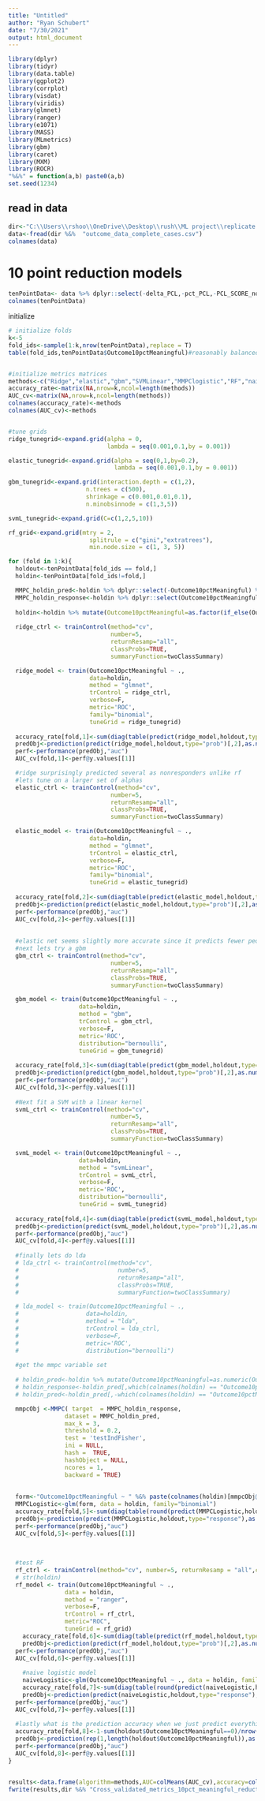 ---
title: "Untitled"
author: "Ryan Schubert"
date: "7/30/2021"
output: html_document
---

```{r setup, include=FALSE}
library(dplyr)
library(tidyr)
library(data.table)
library(ggplot2)
library(corrplot)
library(visdat)
library(viridis)
library(glmnet)
library(ranger)
library(e1071)
library(MASS)
library(MLmetrics)
library(gbm)
library(caret)
library(MXM)
library(ROCR)
"%&%" = function(a,b) paste0(a,b)
set.seed(1234)

```

## read in data

```{r}
dir<-"C:\\Users\\rshoo\\OneDrive\\Desktop\\rush\\ML project\\replicate all response models\\"
data<-fread(dir %&%  "outcome_data_complete_cases.csv")
colnames(data)
```

# 10 point reduction models


```{r}
tenPointData<- data %>% dplyr::select(-delta_PCL,-pct_PCL,-PCL_SCORE_noE,-PCL_DAY14_noE,-delta_PCL_noE,-COHORT_TYPE,-Outcome10ptnoE,-Outcome10pct,-Outcome50pct,-Outcome10pctItems,-Outcome10pctItems33,-Outcome10pctMatchedMeaningful,-Outcome10pt,-pct_meaningful_reduction,-pct_item_reduction,-pct_matched_reduction)
colnames(tenPointData)

```

initialize

```{r}

# initialize folds
k<-5
fold_ids<-sample(1:k,nrow(tenPointData),replace = T)
table(fold_ids,tenPointData$Outcome10pctMeaningful)#reasonably balanced folds with each class in each


#initialize metrics matrices
methods<-c("Ridge","elastic","gbm","SVMLinear","MMPClogistic","RF","naivelogistic","degenerate")
accuracy_rate<-matrix(NA,nrow=k,ncol=length(methods))
AUC_cv<-matrix(NA,nrow=k,ncol=length(methods))
colnames(accuracy_rate)<-methods
colnames(AUC_cv)<-methods


#tune grids
ridge_tunegrid<-expand.grid(alpha = 0,
                            lambda = seq(0.001,0.1,by = 0.001))

elastic_tunegrid<-expand.grid(alpha = seq(0,1,by=0.2),
                              lambda = seq(0.001,0.1,by = 0.001))

gbm_tunegrid<-expand.grid(interaction.depth = c(1,2),
                      n.trees = c(500), 
                      shrinkage = c(0.001,0.01,0.1),
                      n.minobsinnode = c(1,3,5))

svmL_tunegrid<-expand.grid(C=c(1,2,5,10))

rf_grid<-expand.grid(mtry = 2,
                       splitrule = c("gini","extratrees"),
                       min.node.size = c(1, 3, 5))

```


```{r}

for (fold in 1:k){
  holdout<-tenPointData[fold_ids == fold,]
  holdin<-tenPointData[fold_ids!=fold,]

  MMPC_holdin_pred<-holdin %>% dplyr::select(-Outcome10pctMeaningful) %>% as.matrix()
  MMPC_holdin_response<-holdin %>% dplyr::select(Outcome10pctMeaningful) %>% unlist %>% unname()
  
  holdin<-holdin %>% mutate(Outcome10pctMeaningful=as.factor(if_else(Outcome10pctMeaningful==0,"nonresponder","responder")))
  
  ridge_ctrl <- trainControl(method="cv", 
                             number=5, 
                             returnResamp="all",
                             classProbs=TRUE,
                             summaryFunction=twoClassSummary)

  ridge_model <- train(Outcome10pctMeaningful ~ .,
                       data=holdin,
                       method = "glmnet", 
                       trControl = ridge_ctrl,
                       verbose=F,
                       metric='ROC',
                       family="binomial",
                       tuneGrid = ridge_tunegrid)
  
  accuracy_rate[fold,1]<-sum(diag(table(predict(ridge_model,holdout,type="raw"),holdout$Outcome10pctMeaningful)))/nrow(holdout)
  predObj<-prediction(predict(ridge_model,holdout,type="prob")[,2],as.numeric(holdout$Outcome10pctMeaningful)-1)
  perf<-performance(predObj,"auc")
  AUC_cv[fold,1]<-perf@y.values[[1]]

  #ridge surprisingly predicted several as nonresponders unlike rf
  #lets tune on a larger set of alphas
  elastic_ctrl <- trainControl(method="cv", 
                             number=5, 
                             returnResamp="all",
                             classProbs=TRUE,
                             summaryFunction=twoClassSummary)

  elastic_model <- train(Outcome10pctMeaningful ~ .,
                       data=holdin,
                       method = "glmnet", 
                       trControl = elastic_ctrl,
                       verbose=F,
                       metric='ROC',
                       family="binomial",
                       tuneGrid = elastic_tunegrid)
  
  accuracy_rate[fold,2]<-sum(diag(table(predict(elastic_model,holdout,type="raw"),holdout$Outcome10pctMeaningful)))/nrow(holdout)
  predObj<-prediction(predict(elastic_model,holdout,type="prob")[,2],as.numeric(holdout$Outcome10pctMeaningful)-1)
  perf<-performance(predObj,"auc")
  AUC_cv[fold,2]<-perf@y.values[[1]]
  
  
  #elastic net seems slightly more accurate since it predicts fewer people as being nonresponders so not great
  #next lets try a gbm
  gbm_ctrl <- trainControl(method="cv", 
                             number=5, 
                             returnResamp="all",
                             classProbs=TRUE,
                             summaryFunction=twoClassSummary)

  gbm_model <- train(Outcome10pctMeaningful ~ .,
                    data=holdin,
                    method = "gbm", 
                    trControl = gbm_ctrl,
                    verbose=F,
                    metric='ROC',
                    distribution="bernoulli",
                    tuneGrid = gbm_tunegrid)
  
  accuracy_rate[fold,3]<-sum(diag(table(predict(gbm_model,holdout,type="raw"),holdout$Outcome10pctMeaningful)))/nrow(holdout)
  predObj<-prediction(predict(gbm_model,holdout,type="prob")[,2],as.numeric(holdout$Outcome10pctMeaningful)-1)
  perf<-performance(predObj,"auc")
  AUC_cv[fold,3]<-perf@y.values[[1]]
  
  #Next fit a SVM with a linear kernel
  svmL_ctrl <- trainControl(method="cv", 
                             number=5, 
                             returnResamp="all",
                             classProbs=TRUE,
                             summaryFunction=twoClassSummary)

  svmL_model <- train(Outcome10pctMeaningful ~ .,
                    data=holdin,
                    method = "svmLinear", 
                    trControl = svmL_ctrl,
                    verbose=F,
                    metric='ROC',
                    distribution="bernoulli",
                    tuneGrid = svmL_tunegrid)
  
  accuracy_rate[fold,4]<-sum(diag(table(predict(svmL_model,holdout,type="raw"),holdout$Outcome10pctMeaningful)))/nrow(holdout)
  predObj<-prediction(predict(svmL_model,holdout,type="prob")[,2],as.numeric(holdout$Outcome10pctMeaningful)-1)
  perf<-performance(predObj,"auc")
  AUC_cv[fold,4]<-perf@y.values[[1]]
  
  #finally lets do lda
  # lda_ctrl <- trainControl(method="cv", 
  #                            number=5, 
  #                            returnResamp="all",
  #                            classProbs=TRUE,
  #                            summaryFunction=twoClassSummary)

  # lda_model <- train(Outcome10pctMeaningful ~ .,
  #                   data=holdin,
  #                   method = "lda", 
  #                   trControl = lda_ctrl,
  #                   verbose=F,
  #                   metric='ROC',
  #                   distribution="bernoulli")
  
  #get the mmpc variable set
  
  # holdin_pred<-holdin %>% mutate(Outcome10pctMeaningful=as.numeric(Outcome10pctMeaningful)-1) %>% as.matrix()
  # holdin_response<-holdin_pred[,which(colnames(holdin) == "Outcome10pctMeaningful")]
  # holdin_pred<-holdin_pred[,-which(colnames(holdin) == "Outcome10pctMeaningful")]

  mmpcObj <-MMPC( target  = MMPC_holdin_response,            
                dataset = MMPC_holdin_pred,            
                max_k = 3,          
                threshold = 0.2,                                      
                test = 'testIndFisher',   
                ini = NULL,                                           
                hash =  TRUE, 
                hashObject = NULL,
                ncores = 1,         
                backward = TRUE)
 
  
  form<-"Outcome10pctMeaningful ~ " %&% paste(colnames(holdin)[mmpcObj@selectedVars],collapse =" + " )
  MMPCLogistic<-glm(form, data = holdin, family="binomial")
  accuracy_rate[fold,5]<-sum(diag(table(round(predict(MMPCLogistic,holdout,type="response")),holdout$Outcome10pctMeaningful)))/nrow(holdout)
  predObj<-prediction(predict(MMPCLogistic,holdout,type="response"),as.numeric(holdout$Outcome10pctMeaningful)-1)
  perf<-performance(predObj,"auc")
  AUC_cv[fold,5]<-perf@y.values[[1]]
  
  
  
  #test RF
  rf_ctrl <- trainControl(method="cv", number=5, returnResamp = "all",classProbs=TRUE)
  # str(holdin)
  rf_model <- train(Outcome10pctMeaningful ~ .,
                data = holdin,
                method = "ranger",
                verbose=F,
                trControl = rf_ctrl,
                metric="ROC",
                tuneGrid = rf_grid)
    accuracy_rate[fold,6]<-sum(diag(table(predict(rf_model,holdout,type="raw"),holdout$Outcome10pctMeaningful)))/nrow(holdout)
    predObj<-prediction(predict(rf_model,holdout,type="prob")[,2],as.numeric(holdout$Outcome10pctMeaningful)-1)
  perf<-performance(predObj,"auc")
  AUC_cv[fold,6]<-perf@y.values[[1]]
    
    #naive logistic model
    naiveLogistic<-glm(Outcome10pctMeaningful ~ ., data = holdin, family="binomial")
    accuracy_rate[fold,7]<-sum(diag(table(round(predict(naiveLogistic,holdout,type="response")),holdout$Outcome10pctMeaningful)))/nrow(holdout)
    predObj<-prediction(predict(naiveLogistic,holdout,type="response"),as.numeric(holdout$Outcome10pctMeaningful)-1)
  perf<-performance(predObj,"auc")
  AUC_cv[fold,7]<-perf@y.values[[1]]
    
  #lastly what is the prediction accuracy when we just predict everything as belonging to the responder class
  accuracy_rate[fold,8]<-1-sum(holdout$Outcome10pctMeaningful==0)/nrow(holdout)
  predObj<-prediction(rep(1,length(holdout$Outcome10pctMeaningful)),as.numeric(holdout$Outcome10pctMeaningful)-1)
  perf<-performance(predObj,"auc")
  AUC_cv[fold,8]<-perf@y.values[[1]]
}



```


```{r}
results<-data.frame(algorithm=methods,AUC=colMeans(AUC_cv),accuracy=colMeans(accuracy_rate))
fwrite(results,dir %&% "Cross_validated_metrics_10pct_meaningful_reduction_outcome.csv")
```

